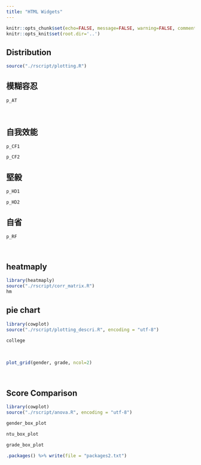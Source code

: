 ```yaml
---
title: "HTML Widgets"
---
```

```r
knitr::opts_chunk$set(echo=FALSE, message=FALSE, warning=FALSE, comment="", dev='svg')
knitr::opts_knit$set(root.dir='..')
```


## Distribution
```r
source("./rscript/plotting.R")
```

## 模糊容忍
```r
p_AT
```

<br> 

## 自我效能
```r
p_CF1
```
```r
p_CF2
```

## 堅毅
```r
p_HD1
```
```r
p_HD2
```

## 自省
```r
p_RF
```

<br>

## heatmaply
```r
library(heatmaply)
source("./rscript/corr_matrix.R")
hm
```

## pie chart
```r
library(cowplot)
source("./rscript/plotting_descri.R", encoding = "utf-8")
```
```r
college
```


<br>

```r
plot_grid(gender, grade, ncol=2)
```

<br>

## Score Comparison
```r
library(cowplot)
source("./rscript/anova.R", encoding = "utf-8")
```

```r
gender_box_plot
```
```r
ntu_box_plot
```

```r
grade_box_plot
```



```r
.packages() %>% write(file = "packages2.txt")
```

